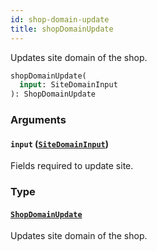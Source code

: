 ```yaml
---
id: shop-domain-update
title: shopDomainUpdate
---
```


Updates site domain of the shop.

```graphql
shopDomainUpdate(
  input: SiteDomainInput
): ShopDomainUpdate

```

### Arguments

#### `input` ([`SiteDomainInput`](/api-reference/inputs/site-domain-input.mdx))

Fields required to update site.

### Type

#### [`ShopDomainUpdate`](/api-reference/objects/shop-domain-update.mdx)

Updates site domain of the shop.
